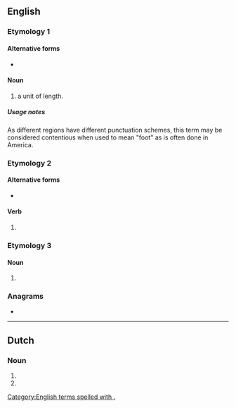 {{also|Appendix:Variations of "ft"}}
==English==

===Etymology 1===

====Alternative forms====
* {{l|en|ft}}

====Noun====
{{head|en|noun}}

# {{lb|en|US|potentially|_|proscribed}} {{abbreviation of|en|foot|dot=,}} a unit of length.

=====Usage notes=====
As different regions have different punctuation schemes, this term may be considered contentious when used to mean "foot" as is often done in America.

===Etymology 2===

====Alternative forms====
* {{l|en|feat.}}

====Verb====
{{head|en|verb}}

# {{abbreviation of|en|featuring|nodot=1}} {{ngd|(used to introduce guest performer(s) on a musical recording)}}
#: {{ux|en|Track 1: "A Song Title" by Johnny Vocalist '''ft.''' Rick Singer & the Other Performers}}

===Etymology 3===

====Noun====
{{head|en|noun}}

# {{abbreviation of|en|fort}}

===Anagrams===
* {{anagrams|en|a=ft|TF|Tf|tf}}

[[Category:English terms spelled with .]]

----

==Dutch==

===Noun===
{{head|nl|noun}}

# {{abbreviation of|nl|fort}}
# {{abbreviation of|nl|vesting}}